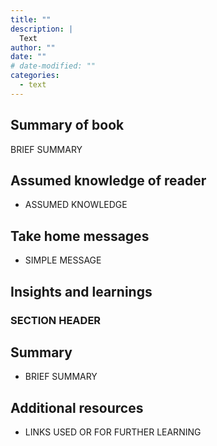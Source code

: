 ```yaml
---
title: ""
description: |
  Text
author: ""
date: ""
# date-modified: ""
categories: 
  - text
---
```


## Summary of book

BRIEF SUMMARY

## Assumed knowledge of reader

-   ASSUMED KNOWLEDGE

## Take home messages

-   SIMPLE MESSAGE

## Insights and learnings

### SECTION HEADER

## Summary

- BRIEF SUMMARY

## Additional resources

-   LINKS USED OR FOR FURTHER LEARNING
